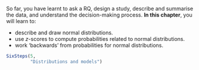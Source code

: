 ::: {.objectivesBox .objectives data-latex="{iconmonstr-target-4-240.png}"}
So far, you have learnt to ask a RQ, design a study, describe and summarise the data, and understand the decision-making process.
**In this chapter**, you will learn to:

* describe and draw normal distributions.
* use $z$-scores to compute probabilities related to normal distributions.
* work 'backwards' from probabilities for normal distributions.
:::


```r
SixSteps(5, 
         "Distributions and models")
```